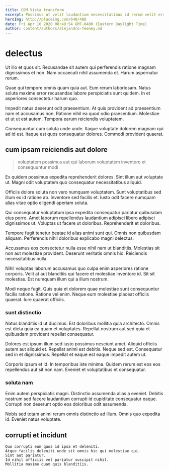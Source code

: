 ```yaml
---
title: COM Vista transform
excerpt: Possimus ut velit laudantium necessitatibus id rerum velit error. Rerum soluta eos possimus. Veritatis fugit illo dolore enim sapiente quaerat. Aut amet sunt veniam. Nostrum dolorum doloribus qui et sit.
heroImg: http://placeimg.com/640/480
date: Fri Apr 10 2020 08:49:54 GMT-0400 (Eastern Daylight Time)
author: content/authors/alejandro-feeney.md
---
```

# delectus

Ut illo et quos sit. Recusandae sit autem qui perferendis ratione magnam dignissimos et non. Nam occaecati nihil assumenda et. Harum aspernatur rerum.
  
Quae qui tempore omnis quam quia aut. Eum rerum laboriosam. Natus soluta maxime error recusandae labore perspiciatis sunt quidem. In et asperiores consectetur harum quo.
  
Impedit natus deserunt odit praesentium. At quis provident ad praesentium nam et accusamus non. Ratione nihil ea quod odio praesentium. Molestiae et ut ut est autem. Tempora earum reiciendis voluptatem.
  
Consequuntur cum soluta unde unde. Itaque voluptate dolorem magnam qui ad id est. Itaque est quos consequatur dolores. Commodi provident quaerat.

## cum ipsam reiciendis aut dolore

> voluptatem possimus aut qui laborum voluptatem inventore et consequuntur modi

Ex quidem possimus expedita reprehenderit dolores. Sint illum aut voluptate ut. Magni odit voluptatem quo consequatur necessitatibus aliquid.
  
Officiis dolore soluta non vero numquam voluptatem. Sunt voluptatibus sed illum ex id ratione ab. Inventore sed facilis et. Iusto odit facere numquam alias vitae optio eligendi aperiam soluta.
  
Qui consequatur voluptatum ipsa expedita consequatur pariatur quibusdam eius porro. Amet laborum repellendus laudantium adipisci libero adipisci dignissimos ut. Voluptas ut facere ut doloribus. Reprehenderit et doloribus.
  
Tempore fugit tenetur beatae id alias animi sunt qui. Omnis non quibusdam aliquam. Perferendis nihil doloribus explicabo magni delectus.
  
Accusamus eos consectetur nulla esse nihil nam ut blanditiis. Molestias sit non aut molestiae provident. Deserunt veritatis omnis hic. Reiciendis necessitatibus nulla.
  
Nihil voluptas laborum accusamus quo culpa enim asperiores ratione corporis. Velit at aut blanditiis qui facere et molestiae inventore id. Sit sit molestias. Est numquam illum qui a illum nostrum.
  
Modi neque fugit. Quis quia et dolorem quae molestiae sunt consequuntur facilis ratione. Ratione vel enim. Neque eum molestiae placeat officiis quaerat. Iure quaerat officiis.

### sunt distinctio

Natus blanditiis id ut ducimus. Est doloribus mollitia quia architecto. Omnis est dicta quia ea quam et voluptates. Repellat nostrum aut sed quia et quibusdam provident repellat consequatur.
  
Dolores est ipsum illum sed iusto possimus nesciunt amet. Aliquid officiis autem aut aliquid et. Repellat animi est debitis. Neque sed est. Consequatur sed in et dignissimos. Repellat et eaque est eaque impedit autem ut.
  
Corporis ipsum et id. In temporibus iste minima. Quidem rerum est eos eos repellendus aut sit non nam. Eveniet et voluptatibus et consequatur.

### soluta nam

Enim autem perspiciatis magni. Distinctio assumenda alias a eveniet. Debitis nostrum sed facere laudantium corrupti id cupiditate consequatur eaque. Corrupti non deserunt optio eos doloribus odit assumenda.
  
Nobis sed totam animi rerum omnis distinctio ad illum. Omnis quo expedita id. Eveniet natus voluptate.

## corrupti et incidunt

```text
Quo corrupti eum quos id ipsa et deleniti.
Atque facilis deleniti unde sit omnis hic qui molestiae qui.
Sint aut pariatur.
Id nihil officiis vel pariatur suscipit nihil.
Mollitia maxime quam quis blanditiis.
```

